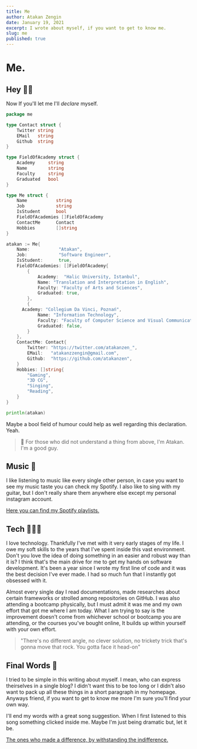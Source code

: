 ```yaml
---
title: Me
author: Atakan Zengin
date: January 19, 2021
excerpt: I wrote about myself, if you want to get to know me.
slug: me
published: true
---
```


# Me.

## Hey 👋🏻

Now If you'll let me I'll _declare_ myself.

```go
package me

type Contact struct {
	Twitter string
	EMail   string
	Github  string
}

type FieldOfAcademy struct {
	Academy     string
	Name        string
	Faculty     string
	Graduated   bool
}

type Me struct {
	Name           string
	Job            string
	IsStudent      bool
	FieldOfAcademies []FieldOfAcademy
	ContactMe      Contact
	Hobbies        []string
}

atakan := Me{
	Name:           "Atakan",
	Job:            "Software Engineer",
	IsStudent:      true,
	FieldOfAcademies: []FieldOfAcademy{
		{
			Academy:  "Halic University, Istanbul",
			Name: "Translation and Interpretation in English",
			Faculty: "Faculty of Arts and Sciences",
			Graduated: true,
		},
		{
      Academy: "Collegium Da Vinci, Poznań",
			Name: "Information Technology",
			Faculty: "Faculty of Computer Science and Visual Communication",
			Graduated: false,
		}
	},
	ContactMe: Contact{
		Twitter: "https://twitter.com/atakanzen_",
		EMail:   "atakanzzengin@gmail.com",
		Github:  "https://github.com/atakanzen",
	}
	Hobbies: []string{
		"Gaming",
		"3D CG",
		"Singing",
		"Reading",
	}
}

println(atakan)
```

Maybe a bool field of humour could help as well regarding this declaration. Yeah.

> 📌 For those who did not understand a thing from above, I'm Atakan. I'm a good
> guy.

## Music 🎵

I like listening to music like every single other person, in case you want to see my music taste you can check my Spotify. I also like to sing with my guitar, but I don't really share them anywhere else except my personal instagram account.

[Here you can find my Spotify playlists.](https://open.spotify.com/user/kuzgunz?si=maf3cSUmR--ZUrcqg--6nQ)

## Tech 👨🏻‍💻

I love technology. Thankfully I've met with it very early stages of my life. I owe my soft skills to the years that I've spent inside this vast environment. Don't you love the idea of doing something in an easier and robust way than it is? I think that's the main drive for me to get my hands on software development. It's been a year since I wrote my first line of code and it was the best decision I've ever made. I had so much fun that I instantly got obsessed with it.

Almost every single day I read documentations, made researches about certain frameworks or strolled among repositories on GitHub. I was also attending a bootcamp physically, but I must admit it was me and my own effort that got me where I am today. What I am trying to say is the improvement doesn't come from whichever school or bootcamp you are attending, or the courses you've bought online, It builds up within yourself with your own effort.

> "There's no different angle, no clever solution, no trickety trick that's gonna move that rock. You gotta face it head-on"

## Final Words 🥴

I tried to be simple in this writing about myself. I mean, who can express theirselves in a single blog? I didn't want this to be too long or I didn't also want to pack up all these things in a short paragraph in my homepage. Anyways friend, if you want to get to know me more I'm sure you'll find your own way.

I'll end my words with a great song suggestion. When I first listened to this song something clicked inside me. Maybe I'm just being dramatic but, let it be.

[The ones who made a difference, by withstanding the indifference.](https://open.spotify.com/track/3hxoYmSHzIBwSS2bPTOfbg?si=iIRkgUYSRxeRtR46muHhzQ)
